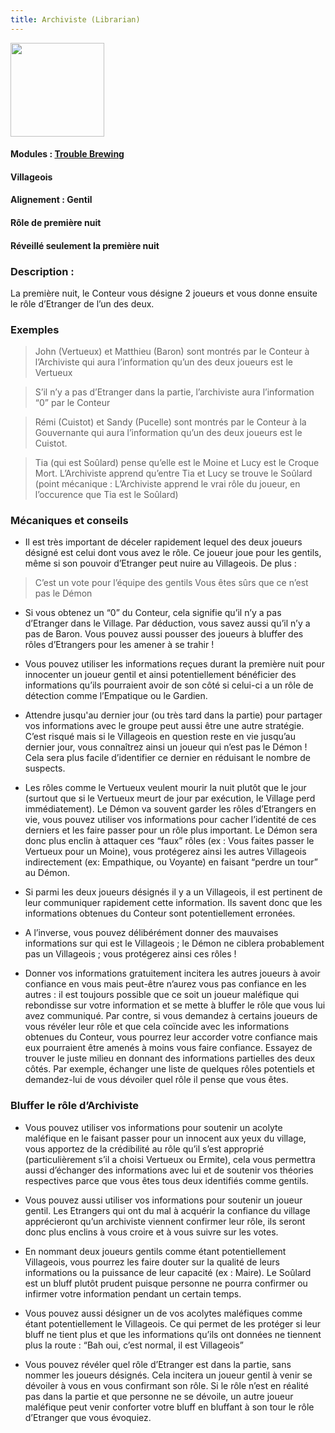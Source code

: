 ```yaml
---
title: Archiviste (Librarian)
---
```


<img src='/img/blood-on-the-clocktower/roles/archiviste.png' height='150' />

#### Modules : [Trouble Brewing](../modules/trouble-brewing)
#### Villageois
#### Alignement : Gentil 
#### Rôle de première nuit
#### Réveillé seulement la première nuit

### Description :
La première nuit, le Conteur vous désigne 2 joueurs et  vous donne ensuite le rôle d’Etranger de l’un des deux.
 
### Exemples  
> John (Vertueux) et Matthieu (Baron) sont montrés par le Conteur à l’Archiviste qui aura l’information qu’un des deux joueurs est le Vertueux

> S’il n’y a pas d’Etranger dans la partie,  l’archiviste aura l’information “0” par le Conteur

> Rémi (Cuistot) et Sandy (Pucelle) sont montrés par le Conteur à la Gouvernante qui aura l’information qu’un des deux joueurs est le Cuistot. 

> Tia (qui est Soûlard) pense qu’elle est le Moine et Lucy est le Croque Mort. L’Archiviste apprend qu’entre Tia et Lucy se trouve le Soûlard (point mécanique : L’Archiviste apprend le vrai rôle du joueur, en l’occurence que Tia est le Soûlard)


### Mécaniques et conseils
- Il est très important de déceler rapidement lequel des deux joueurs désigné est celui dont vous avez le rôle. Ce joueur joue pour les gentils, même si son pouvoir d’Etranger peut nuire au Villageois. De plus :
> C’est un vote pour l’équipe des gentils
> Vous êtes sûrs que ce n’est pas le Démon

- Si vous obtenez un “0” du Conteur, cela signifie qu’il n’y a pas d’Etranger dans le Village. Par déduction, vous savez aussi qu’il n’y a pas de Baron. Vous pouvez aussi pousser des joueurs à bluffer des rôles d’Etrangers pour les amener à se trahir !

- Vous pouvez utiliser les informations reçues durant la première nuit pour innocenter un joueur gentil et ainsi potentiellement bénéficier des informations qu’ils pourraient avoir de son côté si celui-ci a un rôle de détection comme l’Empatique ou le Gardien.

- Attendre jusqu'au dernier jour (ou très tard dans la partie) pour partager vos informations avec le groupe peut aussi être une autre stratégie. C’est risqué mais si le Villageois en question reste en vie jusqu’au dernier jour, vous connaîtrez ainsi un joueur qui n’est pas le Démon ! Cela sera plus facile d’identifier ce dernier en réduisant le nombre de suspects.

- Les rôles comme le Vertueux veulent mourir la nuit plutôt que le jour (surtout que si le Vertueux meurt de jour par exécution, le Village perd immédiatement). Le Démon va souvent garder les rôles d’Etrangers en vie, vous pouvez utiliser vos informations pour cacher l’identité de ces derniers et les faire passer pour un rôle plus important. Le Démon sera donc plus enclin à attaquer ces “faux” rôles (ex : Vous faites passer le Vertueux pour un Moine), vous protégerez ainsi les autres Villageois indirectement (ex: Empathique, ou Voyante) en faisant “perdre un tour” au Démon.

- Si parmi les deux joueurs désignés il y a un Villageois, il est pertinent de leur communiquer rapidement cette information. Ils savent donc que les informations obtenues du Conteur sont potentiellement erronées.

- A l’inverse, vous pouvez délibérément donner des mauvaises informations sur qui est le Villageois ; le Démon ne ciblera probablement pas un Villageois ; vous protégerez ainsi ces rôles !

- Donner vos informations gratuitement incitera les autres joueurs à avoir confiance en vous mais peut-être n’aurez vous pas confiance en les autres : il est toujours possible que ce soit un joueur maléfique qui rebondisse sur votre information et se mette à bluffer le rôle que vous lui avez communiqué. Par contre, si vous demandez à certains joueurs de vous révéler leur rôle et que cela coïncide avec les informations obtenues du Conteur, vous pourrez leur accorder votre confiance mais eux pourraient être amenés à moins vous faire confiance. Essayez de trouver le juste milieu en donnant des informations partielles des deux côtés. Par exemple, échanger une liste de quelques rôles potentiels et demandez-lui de vous dévoiler quel rôle il pense que vous êtes.
 
### Bluffer le rôle d’Archiviste

- Vous pouvez utiliser vos informations pour soutenir un acolyte maléfique en le faisant passer pour un innocent aux yeux du village, vous apportez de la crédibilité au rôle qu’il s’est approprié (particulièrement s’il a choisi Vertueux ou Ermite), cela  vous permettra aussi d’échanger des informations avec lui et de soutenir vos théories respectives parce que vous êtes tous deux identifiés comme gentils.

- Vous pouvez aussi utiliser vos informations pour soutenir un joueur gentil. Les Etrangers qui ont du mal à acquérir la confiance du village apprécieront qu’un archiviste viennent confirmer leur rôle, ils seront donc plus enclins à vous croire et à vous suivre sur les votes.

- En nommant deux joueurs gentils comme étant potentiellement Villageois, vous pourrez les faire douter sur la qualité de leurs informations ou la puissance de leur capacité (ex : Maire). Le Soûlard est un bluff plutôt prudent puisque personne ne pourra confirmer ou infirmer votre information pendant un certain temps.

- Vous pouvez aussi désigner un de vos acolytes maléfiques comme étant potentiellement le Villageois. Ce qui permet de les protéger si leur bluff ne tient plus et que les informations qu’ils ont données ne tiennent plus la route : “Bah oui, c’est normal, il est Villageois”

- Vous pouvez révéler quel rôle d’Etranger est dans la partie, sans nommer les joueurs désignés. Cela incitera un joueur gentil à venir se dévoiler à vous en vous confirmant son rôle. Si le rôle n’est en réalité pas dans la partie et que personne ne se dévoile, un autre joueur maléfique peut venir conforter votre bluff en bluffant à son tour le rôle d’Etranger que vous évoquiez.

